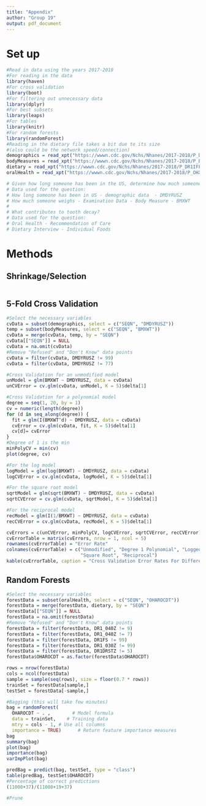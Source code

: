 ---
title: "Appendix"
author: "Group 19"
output: pdf_document
---

# Set up

```{r}
#Read in data using the years 2017-2018 
#For reading in the data
library(haven)
#For cross validation
library(boot)
#For filtering out unnecessary data
library(dplyr)
#For best subsets
library(leaps)
#For tables
library(knitr)
#For random forests
library(randomForest)
#Reading in the dietary file takes a bit due to its size 
#(also could be the network speed/connection)
demographics = read_xpt("https://wwwn.cdc.gov/Nchs/Nhanes/2017-2018/P_DEMO.XPT")
bodyMeasures = read_xpt("https://wwwn.cdc.gov/Nchs/Nhanes/2017-2018/P_BMX.XPT")
dietary = read_xpt("https://wwwn.cdc.gov/Nchs/Nhanes/2017-2018/P_DR1IFF.XPT")
oralHealth = read_xpt("https://wwwn.cdc.gov/Nchs/Nhanes/2017-2018/P_OHXREF.XPT")

# Given how long someone has been in the US, determine how much someone weighs?
# Data used for the question:
# How long someone has been in US - demographic data  - DMDYRUSZ
# How much someone weighs - Examination Data - Body Measure - BMXWT
# 
# What contributes to tooth decay? 
# Data used for the question: 
# Oral Health - Recommendation of Care
# Dietary Interview - Individual Foods
```

# Methods

## Shrinkage/Selection

```{r}

```

## 5-Fold Cross Validation

```{r}
#Select the necessary variables
cvData = subset(demographics, select = c("SEQN", "DMDYRUSZ"))
temp = subset(bodyMeasures, select = c("SEQN", "BMXWT"))
cvData = merge(cvData, temp, by = "SEQN")
cvData[["SEQN"]] = NULL
cvData = na.omit(cvData)
#Remove "Refused" and "Don't Know" data points
cvData = filter(cvData, DMDYRUSZ != 99)
cvData = filter(cvData, DMDYRUSZ != 77)

#Cross Validation for an unmodified model
unModel = glm(BMXWT ~ DMDYRUSZ, data = cvData)
unCVError = cv.glm(cvData, unModel, K = 5)$delta[1]

#Cross Validation for a polynomial model
degree = seq(1, 20, by = 1)
cv = numeric(length(degree))
for (d in seq_along(degree)) {
  fit = glm(I(BMXWT^d) ~ DMDYRUSZ, data = cvData)
  cvError = cv.glm(cvData, fit, K = 5)$delta[1]
  cv[d]= cvError
}
#Degree of 1 is the min
minPolyCV = min(cv)
plot(degree, cv)

#For the log model
logModel = glm(log(BMXWT) ~ DMDYRUSZ, data = cvData)
logCVError = cv.glm(cvData, logModel, K = 5)$delta[1]

#For the square root model
sqrtModel = glm(sqrt(BMXWT) ~ DMDYRUSZ, data = cvData)
sqrtCVError = cv.glm(cvData, sqrtModel, K = 5)$delta[1]

#For the reciprocal model
recModel = glm(I(1/BMXWT) ~ DMDYRUSZ, data = cvData)
recCVError = cv.glm(cvData, recModel, K = 5)$delta[1]

cvErrors = c(unCVError, minPolyCV, logCVError, sqrtCVError, recCVError)
cvErrorTable = matrix(cvErrors, nrow = 1, ncol = 5)
rownames(cvErrorTable) = "Error Rate"
colnames(cvErrorTable) = c("Unmodified", "Degree 1 Polynomial", "Logged", 
                           "Square Root", "Reciprocal")
kable(cvErrorTable, caption = "Cross Validation Error Rates For Different Models")
```

## Random Forests

```{r}
#Select the necessary variables
forestData = subset(oralHealth, select = c("SEQN", "OHAROCDT"))
forestData = merge(forestData, dietary, by = "SEQN")
forestData[["SEQN"]] = NULL
forestData = na.omit(forestData)
#Remove "Refused" and "Don't Know" data points
forestData = filter(forestData, DR1_040Z != 9)
forestData = filter(forestData, DR1_040Z != 7)
forestData = filter(forestData, DR1FS != 99)
forestData = filter(forestData, DR1_030Z != 99)
forestData = filter(forestData, DR1DRSTZ != 5)
forestData$OHAROCDT = as.factor(forestData$OHAROCDT)

rows = nrow(forestData)
cols = ncol(forestData)
sample = sample(seq(rows), size = floor(0.7 * rows))
trainSet = forestData[sample,]
testSet = forestData[-sample,]

#Bagging (this will take few minutes)
bag = randomForest(
  OHAROCDT ~ . ,        # Model formula
  data = trainSet,    # Training data
  mtry = cols - 1, # Use all columns
  importance = TRUE)      # Return feature importance measures
bag
summary(bag)
plot(bag)
importance(bag)
varImpPlot(bag)

predBag = predict(bag, testSet, type = "class") 
table(predBag, testSet$OHAROCDT)
#Percentage of correct predictions
(11008+37)/(11008+19+37)

#Prune
```
